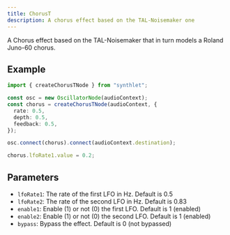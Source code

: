 ```yaml
---
title: ChorusT
description: A chorus effect based on the TAL-Noisemaker one
---
```


A Chorus effect based on the TAL-Noisemaker that in turn models a Roland Juno-60 chorus.

## Example

```ts
import { createChorusTNode } from "synthlet";

const osc = new OscillatorNode(audioContext);
const chorus = createChorusTNode(audioContext, {
  rate: 0.5,
  depth: 0.5,
  feedback: 0.5,
});

osc.connect(chorus).connect(audioContext.destination);

chorus.lfoRate1.value = 0.2;
```

## Parameters

- `lfoRate1`: The rate of the first LFO in Hz. Default is 0.5
- `lfoRate2`: The rate of the second LFO in Hz. Default is 0.83
- `enable1`: Enable (1) or not (0) the first LFO. Default is 1 (enabled)
- `enable2`: Enable (1) or not (0) the second LFO. Default is 1 (enabled)
- `bypass`: Bypass the effect. Default is 0 (not bypassed)
